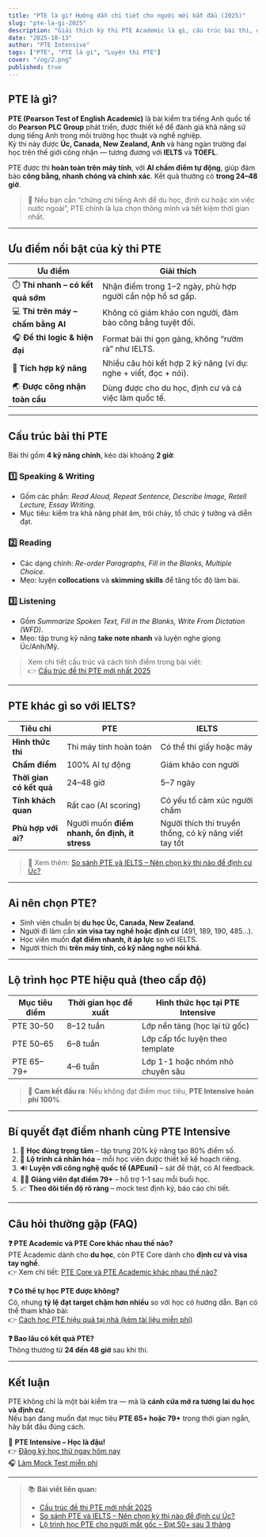 ```yaml
---
title: "PTE là gì? Hướng dẫn chi tiết cho người mới bắt đầu (2025)"
slug: "pte-la-gi-2025"
description: "Giải thích kỳ thi PTE Academic là gì, cấu trúc bài thi, điểm mạnh so với IELTS và cách đạt mục tiêu nhanh cùng PTE Intensive."
date: "2025-10-13"
author: "PTE Intensive"
tags: ["PTE", "PTE là gì", "Luyện thi PTE"]
cover: "/og/2.png"
published: true
---
```


## PTE là gì?

**PTE (Pearson Test of English Academic)** là bài kiểm tra tiếng Anh quốc tế do **Pearson PLC Group** phát triển, được thiết kế để đánh giá khả năng sử dụng tiếng Anh trong môi trường học thuật và nghề nghiệp.  
Kỳ thi này được **Úc, Canada, New Zealand, Anh** và hàng ngàn trường đại học trên thế giới công nhận — tương đương với **IELTS** và **TOEFL**.

PTE được thi **hoàn toàn trên máy tính**, với **AI chấm điểm tự động**, giúp đảm bảo **công bằng, nhanh chóng và chính xác**. Kết quả thường có **trong 24–48 giờ**.

> 🎯 Nếu bạn cần “chứng chỉ tiếng Anh để du học, định cư hoặc xin việc nước ngoài”, PTE chính là lựa chọn thông minh và tiết kiệm thời gian nhất.

---

## Ưu điểm nổi bật của kỳ thi PTE

| Ưu điểm | Giải thích |
|----------|------------|
| ⏱️ **Thi nhanh – có kết quả sớm** | Nhận điểm trong 1–2 ngày, phù hợp người cần nộp hồ sơ gấp. |
| 💻 **Thi trên máy – chấm bằng AI** | Không có giám khảo con người, đảm bảo công bằng tuyệt đối. |
| 🎧 **Đề thi logic & hiện đại** | Format bài thi gọn gàng, không “rườm rà” như IELTS. |
| 🧩 **Tích hợp kỹ năng** | Nhiều câu hỏi kết hợp 2 kỹ năng (ví dụ: nghe + viết, đọc + nói). |
| 🌏 **Được công nhận toàn cầu** | Dùng được cho du học, định cư và cả việc làm quốc tế. |

---

## Cấu trúc bài thi PTE

Bài thi gồm **4 kỹ năng chính**, kéo dài khoảng **2 giờ**:

### 1️⃣ Speaking & Writing
- Gồm các phần: *Read Aloud, Repeat Sentence, Describe Image, Retell Lecture, Essay Writing*.  
- Mục tiêu: kiểm tra khả năng phát âm, trôi chảy, tổ chức ý tưởng và diễn đạt.

### 2️⃣ Reading
- Các dạng chính: *Re-order Paragraphs, Fill in the Blanks, Multiple Choice*.  
- Mẹo: luyện **collocations** và **skimming skills** để tăng tốc độ làm bài.

### 3️⃣ Listening
- Gồm *Summarize Spoken Text, Fill in the Blanks, Write From Dictation (WFD)*.  
- Mẹo: tập trung kỹ năng **take note nhanh** và luyện nghe giọng Úc/Anh/Mỹ.

> Xem chi tiết cấu trúc và cách tính điểm trong bài viết:  
> 👉 [Cấu trúc đề thi PTE mới nhất 2025](/blog/cau-truc-de-thi-pte-2025)

---

## PTE khác gì so với IELTS?

| Tiêu chí | PTE | IELTS |
|-----------|-----|-------|
| **Hình thức thi** | Thi máy tính hoàn toàn | Có thể thi giấy hoặc máy |
| **Chấm điểm** | 100% AI tự động | Giám khảo con người |
| **Thời gian có kết quả** | 24–48 giờ | 5–7 ngày |
| **Tính khách quan** | Rất cao (AI scoring) | Có yếu tố cảm xúc người chấm |
| **Phù hợp với ai?** | Người muốn **điểm nhanh, ổn định, ít stress** | Người thích thi truyền thống, có kỹ năng viết tay tốt |

> 📘 Xem thêm: [So sánh PTE và IELTS – Nên chọn kỳ thi nào để định cư Úc?](/blog/so-sanh-pte-va-ielts)

---

## Ai nên chọn PTE?

- Sinh viên chuẩn bị **du học Úc, Canada, New Zealand**.  
- Người đi làm cần **xin visa tay nghề hoặc định cư** (491, 189, 190, 485…).  
- Học viên muốn **đạt điểm nhanh, ít áp lực** so với IELTS.  
- Người thích thi **trên máy tính, có kỹ năng nghe nói khá**.

---

## Lộ trình học PTE hiệu quả (theo cấp độ)

| Mục tiêu điểm | Thời gian học đề xuất | Hình thức học tại PTE Intensive |
|----------------|----------------------|--------------------------------|
| PTE 30–50 | 8–12 tuần | Lớp nền tảng (học lại từ gốc) |
| PTE 50–65 | 6–8 tuần | Lớp cấp tốc luyện theo template |
| PTE 65–79+ | 4–6 tuần | Lớp 1-1 hoặc nhóm nhỏ chuyên sâu |

> 📍 **Cam kết đầu ra**: Nếu không đạt điểm mục tiêu, **PTE Intensive hoàn phí 100%**.

---

## Bí quyết đạt điểm nhanh cùng PTE Intensive

1. 🎯 **Học đúng trọng tâm** – tập trung 20% kỹ năng tạo 80% điểm số.  
2. 🧠 **Lộ trình cá nhân hóa** – mỗi học viên được thiết kế kế hoạch riêng.  
3. 🔊 **Luyện với công nghệ quốc tế (APEuni)** – sát đề thật, có AI feedback.  
4. 👩‍🏫 **Giảng viên đạt điểm 79+** – hỗ trợ 1-1 sau mỗi buổi học.  
5. 📈 **Theo dõi tiến độ rõ ràng** – mock test định kỳ, báo cáo chi tiết.

---

## Câu hỏi thường gặp (FAQ)

**❓ PTE Academic và PTE Core khác nhau thế nào?**  
PTE Academic dành cho **du học**, còn PTE Core dành cho **định cư và visa tay nghề**.  
👉 Xem chi tiết: [PTE Core và PTE Academic khác nhau thế nào?](/blog/pte-core-vs-academic)

**❓ Có thể tự học PTE được không?**  
Có, nhưng **tỷ lệ đạt target chậm hơn nhiều** so với học có hướng dẫn. Bạn có thể tham khảo bài:  
👉 [Cách học PTE hiệu quả tại nhà (kèm tài liệu miễn phí)](/blog/hoc-pte-tai-nha)

**❓ Bao lâu có kết quả PTE?**  
Thông thường từ **24 đến 48 giờ** sau khi thi.

---

## Kết luận

PTE không chỉ là một bài kiểm tra — mà là **cánh cửa mở ra tương lai du học và định cư**.  
Nếu bạn đang muốn đạt mục tiêu **PTE 65+ hoặc 79+** trong thời gian ngắn, hãy bắt đầu đúng cách.

🎯 **PTE Intensive – Học là đậu!**  
👉 [Đăng ký học thử ngay hôm nay](https://pteintensive.com/trialclass)  
🎧 [Làm Mock Test miễn phí](https://pteintensive.com/mocktest)

---

> 📚 **Bài viết liên quan:**
> - [Cấu trúc đề thi PTE mới nhất 2025](/blog/cau-truc-de-thi-pte-2025)
> - [So sánh PTE và IELTS – Nên chọn kỳ thi nào để định cư Úc?](/blog/so-sanh-pte-va-ielts)
> - [Lộ trình học PTE cho người mất gốc – Đạt 50+ sau 3 tháng](/blog/lo-trinh-hoc-pte-mat-goc-50plus)
